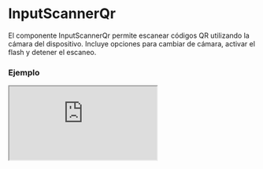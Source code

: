 
# InputScannerQr

El componente InputScannerQr permite escanear códigos QR utilizando la cámara del dispositivo. Incluye opciones para cambiar de cámara, activar el flash y detener el escaneo.

### Ejemplo

<Iframe src="https://fenextjs-component-storybook.vercel.app/iframe.html?args=&id=input-scanner-inputscannerqr--index&viewMode=story" />

### Importacion

Para importar el componente InputScannerQr, se puede hacer desde fenextjs

```tsx copy
import { InputScannerQr } from "fenextjs";
```

### Parametros

| Parametro | Tipo | Requerido | Default | Descripcion |
| --------- | ---- | --------- | ------- | ----------- |
| className | string | no | '' | Clase CSS para personalizar el contenedor principal del componente. |
| onChange | (v: string) =\> void | no | undefined | Función que se ejecuta al escanear un código QR con éxito, pasando el valor escaneado. |
| buttonScannerContent | ReactNode | no | \<Qr /\> | Contenido personalizado para el botón que activa el escáner. |
| buttonChangeCameraContent | ReactNode | no | \<CameraChange /\> | Contenido personalizado para el botón que permite cambiar entre cámaras. |
| buttonToggleFlashContent | ReactNode | no | \<Bolt /\> | Contenido personalizado para el botón que activa o desactiva el flash de la cámara. |

### Storybook

Para ver el storybook del componente lo puede hacer con este [link](https://fenextjs-component-storybook.vercel.app/?path=/story/input-scanner-inputscannerqr--index)

### Usos

- Escáner básico de QR

```tsx copy
<InputScannerQr onChange={(value) => console.log(value)} />
```

- Escáner con contenido personalizado en los botones

```tsx copy
<InputScannerQr buttonScannerContent={<div>Escanear QR</div>} />
```

- Escáner con cambio de cámara y flash activable

```tsx copy
<InputScannerQr buttonChangeCameraContent={<div>Cambiar Cámara</div>} buttonToggleFlashContent={<div>Flash</div>} />
```

